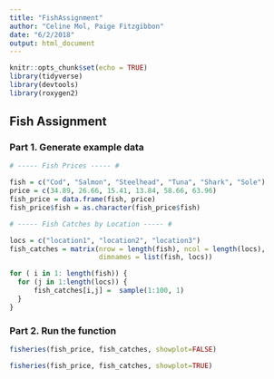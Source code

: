```yaml
---
title: "FishAssignment"
author: "Celine Mol, Paige Fitzgibbon"
date: "6/2/2018"
output: html_document
---
```


```r
knitr::opts_chunk$set(echo = TRUE)
library(tidyverse)
library(devtools)
library(roxygen2)
```

## Fish Assignment

### Part 1. Generate example data

```r
# ----- Fish Prices ----- #

fish = c("Cod", "Salmon", "Steelhead", "Tuna", "Shark", "Sole")
price = c(34.89, 26.66, 15.41, 13.84, 58.66, 63.96)
fish_price = data.frame(fish, price)
fish_price$fish = as.character(fish_price$fish)

# ----- Fish Catches by Location ----- # 

locs = c("location1", "location2", "location3")
fish_catches = matrix(nrow = length(fish), ncol = length(locs), 
                      dimnames = list(fish, locs)) 

for ( i in 1: length(fish)) {
  for (j in 1:length(locs)) {
      fish_catches[i,j] =  sample(1:100, 1)
  }
}

```

### Part 2. Run the function

```r
fisheries(fish_price, fish_catches, showplot=FALSE)

fisheries(fish_price, fish_catches, showplot=TRUE)
```

